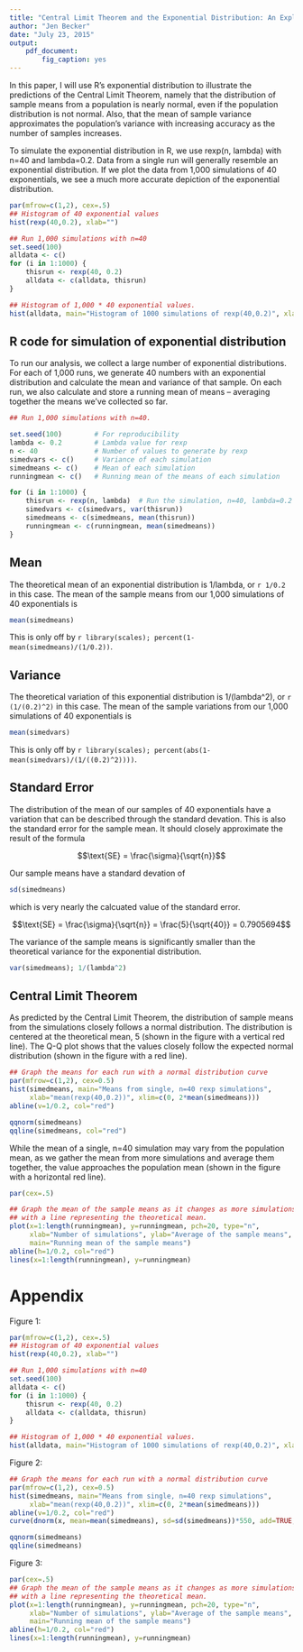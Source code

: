 ```yaml
---
title: "Central Limit Theorem and the Exponential Distribution: An Exploration Using Simulation in R"
author: "Jen Becker"
date: "July 23, 2015"
output: 
    pdf_document:
        fig_caption: yes
---
```


In this paper, I will use R's exponential distribution to illustrate the predictions of the Central Limit Theorem, namely that the distribution of sample means from a population is nearly normal, even if the population distribution is not normal.  Also, that the mean of sample variance approximates the population's variance with increasing accuracy as the number of samples increases.

To simulate the exponential distribution in R, we use rexp(n, lambda) with n=40 and lambda=0.2.  Data from a single run will generally resemble an exponential distribution.  If we plot the data from 1,000 simulations of 40 exponentials, we see a much more accurate depiction of the exponential distribution.

```r
par(mfrow=c(1,2), cex=.5)
## Histogram of 40 exponential values
hist(rexp(40,0.2), xlab="")

## Run 1,000 simulations with n=40
set.seed(100)
alldata <- c()
for (i in 1:1000) {
    thisrun <- rexp(40, 0.2)
    alldata <- c(alldata, thisrun)
}

## Histogram of 1,000 * 40 exponential values.
hist(alldata, main="Histogram of 1000 simulations of rexp(40,0.2)", xlab="")
```

## R code for simulation of exponential distribution

To run our analysis, we collect a large number of exponential distributions.  For each of 1,000 runs, we generate 40 numbers with an exponential distribution and calculate the mean and variance of that sample.  On each run, we also calculate and store a running mean of means -- averaging together the means we've collected so far.

```r
## Run 1,000 simulations with n=40.

set.seed(100)        # For reproducibility
lambda <- 0.2        # Lambda value for rexp
n <- 40              # Number of values to generate by rexp
simedvars <- c()     # Variance of each simulation
simedmeans <- c()    # Mean of each simulation
runningmean <- c()   # Running mean of the means of each simulation

for (i in 1:1000) {
    thisrun <- rexp(n, lambda)  # Run the simulation, n=40, lambda=0.2
    simedvars <- c(simedvars, var(thisrun))
    simedmeans <- c(simedmeans, mean(thisrun))
    runningmean <- c(runningmean, mean(simedmeans))
}
```

## Mean

The theoretical mean of an exponential distribution is 1/lambda, or `r 1/0.2` in this case.  The mean of the sample means from our 1,000 simulations of 40 exponentials is 

```r
mean(simedmeans)
```

This is only off by `r library(scales); percent(1-mean(simedmeans)/(1/0.2))`. 

## Variance

The theoretical variation of this exponential distribution is 1/(lambda^2), or `r (1/(0.2)^2)` in this case.  The mean of the sample variations from our 1,000 simulations of 40 exponentials is 

```r
mean(simedvars)
```

This is only off by `r library(scales); percent(abs(1-mean(simedvars)/(1/((0.2)^2))))`.  

## Standard Error

The distribution of the mean of our samples of 40 exponentials have a variation that can be described through the standard devation.  This is also the standard error for the sample mean.  It should closely approximate the result of the formula

$$\text{SE} = \frac{\sigma}{\sqrt{n}}$$

Our sample means have a standard devation of 

```r
sd(simedmeans)
```

which is very nearly the calcuated value of the standard error.

$$\text{SE} = \frac{\sigma}{\sqrt{n}} = \frac{5}{\sqrt{40}} = 0.7905694$$

The variance of the sample means is significantly smaller than the theoretical variance for the exponential distribution.

```r
var(simedmeans); 1/(lambda^2)
```

## Central Limit Theorem

As predicted by the Central Limit Theorem, the distribution of sample means from the simulations closely follows a normal distribution.  The distribution is centered at the theoretical mean, 5 (shown in the figure with a vertical red line).  The Q-Q plot shows that the values closely follow the expected normal distribution (shown in the figure with a red line).

```r

## Graph the means for each run with a normal distribution curve
par(mfrow=c(1,2), cex=0.5)
hist(simedmeans, main="Means from single, n=40 rexp simulations",
     xlab="mean(rexp(40,0.2))", xlim=c(0, 2*mean(simedmeans)))
abline(v=1/0.2, col="red")

qqnorm(simedmeans)
qqline(simedmeans, col="red")
```

While the mean of a single, n=40 simulation may vary from the population mean, as we gather the mean from more simulations and average them together, the value approaches the population mean (shown in the figure with a horizontal red line).

```r
par(cex=.5)

## Graph the mean of the sample means as it changes as more simulations are run
## with a line representing the theoretical mean.
plot(x=1:length(runningmean), y=runningmean, pch=20, type="n",
     xlab="Number of simulations", ylab="Average of the sample means", 
     main="Running mean of the sample means")
abline(h=1/0.2, col="red")
lines(x=1:length(runningmean), y=runningmean)
```

\newpage

# Appendix

Figure 1:

```r
par(mfrow=c(1,2), cex=.5)
## Histogram of 40 exponential values
hist(rexp(40,0.2), xlab="")

## Run 1,000 simulations with n=40
set.seed(100)
alldata <- c()
for (i in 1:1000) {
    thisrun <- rexp(40, 0.2)
    alldata <- c(alldata, thisrun)
}

## Histogram of 1,000 * 40 exponential values.
hist(alldata, main="Histogram of 1000 simulations of rexp(40,0.2)", xlab="")
```

Figure 2:

```r
## Graph the means for each run with a normal distribution curve
par(mfrow=c(1,2), cex=0.5)
hist(simedmeans, main="Means from single, n=40 rexp simulations",
     xlab="mean(rexp(40,0.2))", xlim=c(0, 2*mean(simedmeans)))
abline(v=1/0.2, col="red")
curve(dnorm(x, mean=mean(simedmeans), sd=sd(simedmeans))*550, add=TRUE, col="blue")

qqnorm(simedmeans)
qqline(simedmeans)
```

Figure 3:

``` r
par(cex=.5)
## Graph the mean of the sample means as it changes as more simulations are run
## with a line representing the theoretical mean.
plot(x=1:length(runningmean), y=runningmean, pch=20, type="n",
     xlab="Number of simulations", ylab="Average of the sample means", 
     main="Running mean of the sample means")
abline(h=1/0.2, col="red")
lines(x=1:length(runningmean), y=runningmean)
```